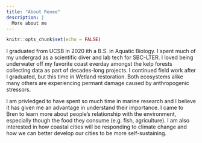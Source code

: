```yaml
---
title: "About Renee"
description: |
  More about me 
---
```


```r
knitr::opts_chunk$set(echo = FALSE)
```

 I graduated from UCSB in 2020 ith a B.S. in Aquatic Biology. I spent much of my undergrad as a scientific diver and lab tech for SBC-LTER. I loved being underwater off my favorite coast everday amongst the kelp forests collecting data as part of decades-long projects. I continued field work after I graduated, but this time in Wetland restoration. Both ecosystems alike many others are experiencing permant damage caused by anthropogenic stressors. 
  
  I am privledged to have spent so much time in marine research and I believe it has given me an advantage in understand their importance. I came to Bren to learn more about people's relationship with the environment, especially though the food they consume (e.g. fish, agriculture). I am also interested in how coastal cities will be responding to climate change and how we can better develop our cities to be more self-sustaining. 